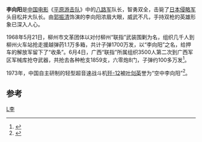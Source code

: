 {{Otheruses|李向阳}}
'''李向阳'''是[[中国电影|中国电影]]《[[平原游击队|平原游击队]]》中的[[八路军|八路军]]队长，智勇双全，击毙了[[日軍|日本侵略军]]头目松井大队长。由[[郭振清|郭振清]]饰演的李向阳浓眉大眼，威武不凡，手持双枪的英雄形象已深入人心。

1968年5月21日，柳州市文革团体以对付柳州“联指”武装围剿为名，组织几千人到柳州火车站抢走援越弹药1.1万多箱，共计子弹1700万发，以“李向阳”之名，给押车的解放军留下了“收条”。6月4日，广西“联指”所属组织3500人第二次到广西军区军械库抢夺武器，共抢去各种枪支1859支，六零炮8门，子弹约100多万发<ref>{{Cite book|title=中国历史大事详解 近代卷 动荡年代（1960-1969）|last=邓书杰，李梅，吴晓莉等编著|first=|publisher=长春：吉林音像出版社；长春：吉林文史出版社|year=2006.04|isbn=7-80702-295-7|location=|pages=333-334}}</ref>。

1973年，中国自主研制的轻型超音速战斗机[[歼-12|歼-12]]被[[叶剑英|叶剑英]]誉为“空中李向阳”<ref>{{cite web |author1=空军装备部政治部 |title=欲打“空中游击战”的歼12：起飞距离仅500米 |url=https://news.ifeng.com/mil/history/200912/1214_1567_1473346.shtml |publisher=[[解放军报|解放军报]] |accessdate=2021-10-20 |date=2009-12-14 |archive-date=2021-10-20 |archive-url=https://web.archive.org/web/20211020002124/https://news.ifeng.com/mil/history/200912/1214_1567_1473346.shtml |dead-url=no }}</ref>。

==参考==
{{reflist}}
{{Fict-char-stub}}

[[Category:電影角色|L李]]